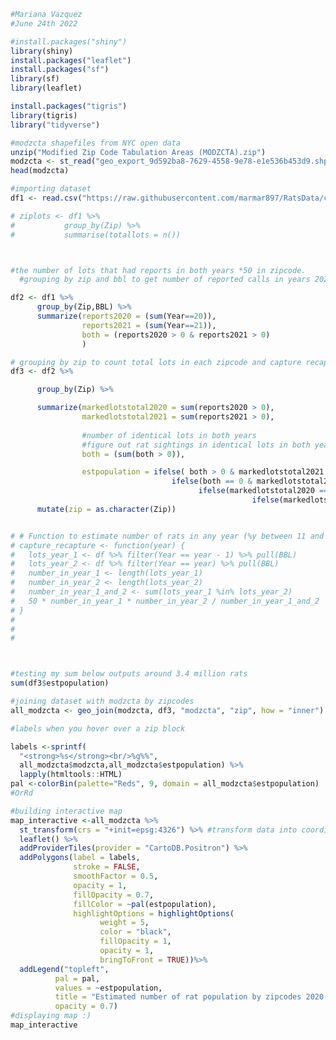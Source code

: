 ```r
#Mariana Vazquez
#June 24th 2022

#install.packages("shiny")
library(shiny)
install.packages("leaflet")
install.packages("sf")
library(sf)
library(leaflet)

install.packages("tigris")
library(tigris)
library("tidyverse")

#modzcta shapefiles from NYC open data
unzip("Modified Zip Code Tabulation Areas (MODZCTA).zip")
modzcta <- st_read("geo_export_9d592ba8-7629-4558-9e78-e1e536b453d9.shp")
head(modzcta)

#importing dataset
df1 <- read.csv("https://raw.githubusercontent.com/marmar897/RatsData/chris-branch/DataSets/df_NYC.csv")

# ziplots <- df1 %>%
#           group_by(Zip) %>%
#           summarise(totallots = n())



#the number of lots that had reports in both years *50 in zipcode.
  #grouping by zip and bbl to get number of reported calls in years 2020 and 2021

df2 <- df1 %>%
      group_by(Zip,BBL) %>%
      summarize(reports2020 = (sum(Year==20)),
                reports2021 = (sum(Year==21)), 
                both = (reports2020 > 0 & reports2021 > 0)
                )

# grouping by zip to count total lots in each zipcode and capture recapture for each lot
df3 <- df2 %>% 

      group_by(Zip) %>%

      summarize(markedlotstotal2020 = sum(reports2020 > 0), 
                markedlotstotal2021 = sum(reports2021 > 0),
                
                #number of identical lots in both years 
                #figure out rat sightings in identical lots in both years
                both = (sum(both > 0)),

                estpopulation = ifelse( both > 0 & markedlotstotal2021 > 0 & markedlotstotal2020 > 0, 50*markedlotstotal2020*markedlotstotal2021/both,
                                    ifelse(both == 0 & markedlotstotal2021 >0 & markedlotstotal2020 >0,  50*markedlotstotal2020*markedlotstotal2021,
                                          ifelse(markedlotstotal2020 == 0,  50*markedlotstotal2021,
                                                      ifelse(markedlotstotal2021 == 0,  50*markedlotstotal2020))))) %>% 
      mutate(zip = as.character(Zip))


# # Function to estimate number of rats in any year (%y between 11 and 21) 
# capture_recapture <- function(year) {
#   lots_year_1 <- df %>% filter(Year == year - 1) %>% pull(BBL)
#   lots_year_2 <- df %>% filter(Year == year) %>% pull(BBL)
#   number_in_year_1 <- length(lots_year_1)
#   number_in_year_2 <- length(lots_year_2)
#   number_in_year_1_and_2 <- sum(lots_year_1 %in% lots_year_2)
#   50 * number_in_year_1 * number_in_year_2 / number_in_year_1_and_2
# }
# 
# 
# 



#testing my sum below outputs around 3.4 million rats
sum(df3$estpopulation)

#joining dataset with modzcta by zipcodes
all_modzcta <- geo_join(modzcta, df3, "modzcta", "zip", how = "inner")

#labels when you hover over a zip block

labels <-sprintf(
  "<strong>%s</strong><br/>%g%%",
  all_modzcta$modzcta,all_modzcta$estpopulation) %>%
  lapply(htmltools::HTML)
pal <-colorBin(palette="Reds", 9, domain = all_modzcta$estpopulation)
#OrRd

#building interactive map
map_interactive <-all_modzcta %>%
  st_transform(crs = "+init=epsg:4326") %>% #transform data into coordinate system
  leaflet() %>%
  addProviderTiles(provider = "CartoDB.Positron") %>%
  addPolygons(label = labels,
              stroke = FALSE,
              smoothFactor = 0.5,
              opacity = 1,
              fillOpacity = 0.7,
              fillColor = ~pal(estpopulation),
              highlightOptions = highlightOptions(
                    weight = 5,
                    color = "black",
                    fillOpacity = 1,
                    opacity = 1,
                    bringToFront = TRUE))%>%
  addLegend("topleft",
          pal = pal,
          values = ~estpopulation,
          title = "Estimated number of rat population by zipcodes 2020-2021",
          opacity = 0.7)
#displaying map :)
map_interactive

```
